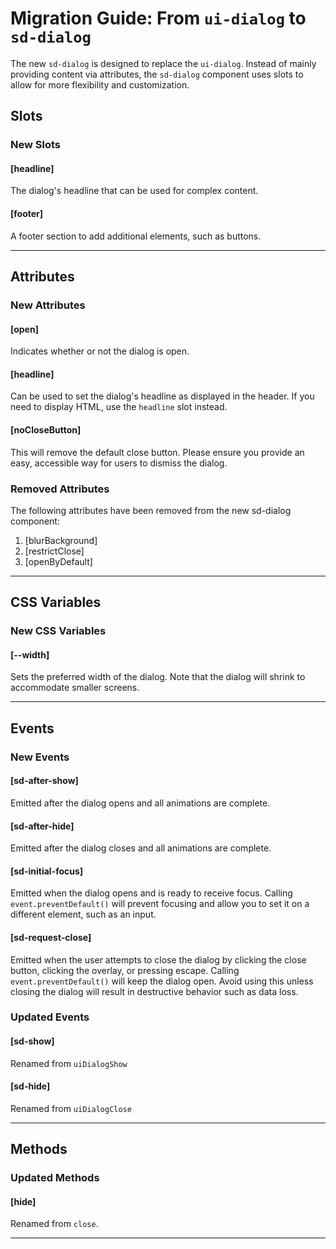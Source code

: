 
<Meta title="Docs/Migration/ui-dialog" />

# Migration Guide: From `ui-dialog` to `sd-dialog`

The new `sd-dialog` is designed to replace the `ui-dialog`. Instead of mainly providing content via attributes, the `sd-dialog` component uses slots to allow for more flexibility and customization.

## Slots

### New Slots

#### [headline]

The dialog's headline that can be used for complex content.

#### [footer]

A footer section to add additional elements, such as buttons.

<hr />

## Attributes

### New Attributes

#### [open]

Indicates whether or not the dialog is open.

#### [headline]

Can be used to set the dialog's headline as displayed in the header. If you need to display HTML, use the `headline` slot instead.

#### [noCloseButton]

This will remove the default close button. Please ensure you provide an easy, accessible way for users to dismiss the dialog.

### Removed Attributes

The following attributes have been removed from the new sd-dialog component:

1. [blurBackground]
2. [restrictClose]
3. [openByDefault]

<hr />

## CSS Variables

### New CSS Variables

#### [--width]

Sets the preferred width of the dialog. Note that the dialog will shrink to accommodate smaller screens.

<hr />

## Events

### New Events

#### [sd-after-show]

Emitted after the dialog opens and all animations are complete.

#### [sd-after-hide]

Emitted after the dialog closes and all animations are complete.

#### [sd-initial-focus]

Emitted when the dialog opens and is ready to receive focus. Calling `event.preventDefault()` will prevent focusing and allow you to set it on a different element, such as an input.

#### [sd-request-close]

Emitted when the user attempts to close the dialog by clicking the close button, clicking the overlay, or pressing escape. Calling `event.preventDefault()` will keep the dialog open. Avoid using this unless closing the dialog will result in destructive behavior such as data loss.

### Updated Events

#### [sd-show]

Renamed from `uiDialogShow`

#### [sd-hide]

Renamed from `uiDialogClose`

<hr />

## Methods

### Updated Methods

#### [hide]

Renamed from `close`.

<hr />
